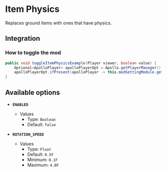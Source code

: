 # Item Physics

Replaces ground items with ones that have physics.

## Integration

### How to toggle the mod

```java
public void toggleItemPhysicsExample(Player viewer, boolean value) {
    Optional<ApolloPlayer> apolloPlayerOpt = Apollo.getPlayerManager().getPlayer(viewer.getUniqueId());
    apolloPlayerOpt.ifPresent(apolloPlayer -> this.modSettingModule.getOptions().set(apolloPlayer, ModItemPhysics.ENABLED, value));
}
```

## Available options

- __`ENABLED`__
    - Values
        - Type: `Boolean`
        - Default: `false`

- __`ROTATION_SPEED`__
    - Values
        - Type: `Float`
        - Default: `0.5F`
        - Minimum: `0.1F`
        - Maximum: `4.0F`

